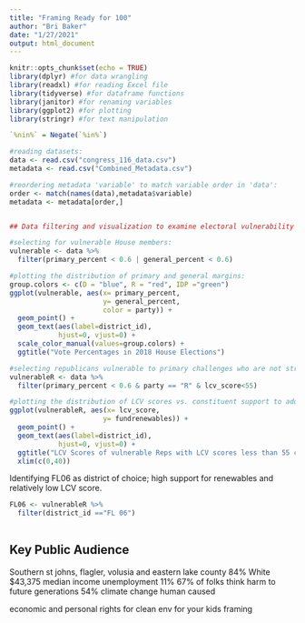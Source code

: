```yaml
---
title: "Framing Ready for 100"
author: "Bri Baker"
date: "1/27/2021"
output: html_document
---
```


```r
knitr::opts_chunk$set(echo = TRUE)
library(dplyr) #for data wrangling
library(readxl) #for reading Excel file
library(tidyverse) #for dataframe functions
library(janitor) #for renaming variables
library(ggplot2) #for plotting
library(stringr) #for text manipulation

`%nin%` = Negate(`%in%`)
```

```r
#reading datasets:
data <- read.csv("congress_116_data.csv")
metadata <- read.csv("Combined_Metadata.csv")

#reordering metadata 'variable' to match variable order in 'data':
order <- match(names(data),metadata$variable)
metadata <- metadata[order,]


## Data filtering and visualization to examine electoral vulnerability ----

#selecting for vulnerable House members:
vulnerable <- data %>%
  filter(primary_percent < 0.6 | general_percent < 0.6)
```

```r
#plotting the distribution of primary and general margins:
group.colors <- c(D = "blue", R = "red", IDP ="green")
ggplot(vulnerable, aes(x= primary_percent, 
                       y= general_percent,
                       color = party)) + 
  geom_point() +
  geom_text(aes(label=district_id),
            hjust=0, vjust=0) +
  scale_color_manual(values=group.colors) + 
  ggtitle("Vote Percentages in 2018 House Elections")
```


```r
#selecting republicans vulnerable to primary challenges who are not strongest possible environmentalists:
vulnerableR <- data %>%
  filter(primary_percent < 0.6 & party == "R" & lcv_score<55)

#plotting the distribution of LCV scores vs. constituent support to address climate:
ggplot(vulnerableR, aes(x= lcv_score, 
                       y= fundrenewables)) + 
  geom_point() +
  geom_text(aes(label=district_id),
            hjust=0, vjust=0) +
  ggtitle("LCV Scores of vulnerable Reps with LCV scores less than 55 compared to \nproportion of constituents that want to fund renewables") +
  xlim(c(0,40))
```

Identifying FL06 as district of choice; high support for renewables and relatively low LCV score.

```r
FL06 <- vulnerableR %>% 
  filter(district_id =="FL 06")
 
```


## Key Public Audience

Southern st johns, flagler, volusia and eastern lake county
84% White
$43,375 median income
unemployment 11%
67% of folks think harm to future generations
54% climate change human caused

economic and personal rights for clean env for your kids framing

